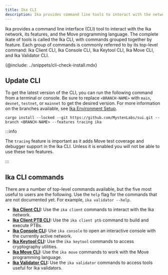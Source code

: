```yaml
---
title: Ika CLI
description: Ika provides command line tools to interact with the network, its features, and the Move programming language. Individual command groups are referred to as Ika Client CLI, Ika Console CLI, Ika Keytool CLI, Ika Move CLI, and Ika Validator CLI.
---
```


Ika provides a command line interface (CLI) tool to interact with the Ika network, its features, and the Move programming language. The complete ikate of tools is called the Ika CLI, with commands grouped together by feature. Each group of commands is commonly referred to by its top-level command: Ika Client CLI, Ika Console CLI, Ika Keytool CLI, Ika Move CLI, and Ika Validator CLI.

{@include: ../snippets/cli-check-install.mdx}

## Update CLI

To get the latest version of the CLI, you can run the following command from a terminal or console. Be sure to replace `<BRANCH-NAME>` with `main`, `devnet`, `testnet`, or `mainnet` to get the desired version. For more information on the branches available, see [Ika Environment Setup](./contribute/ika-environment.mdx).

```shell
cargo install --locked --git https://github.com/MystenLabs/sui.git --branch <BRANCH-NAME> --features tracing ika
```

:::info

The `tracing` feature is important as it adds Move test coverage and debugger support in the Ika CLI. Unless it is enabled you will not be able to use these two features.

:::

## Ika CLI commands

There are a number of top-level commands available, but the five most useful to users are the following. Use the `help` flag for the commands that are not documented yet. For example, `ika validator --help`.  

- **[Ika Client CLI](./cli/client.mdx):** Use the `ika client` commands to interact with the Ika network.
- **[Ika Client PTB CLI](./cli/ptb.mdx):** Use the `ika client ptb` command to build and execute PTBs.
- **[Ika Console CLI](./cli/console.mdx):** Use `ika console` to open an interactive console with the currently active network.
- **[Ika Keytool CLI](./cli/keytool.mdx):** Use the `ika keytool` commands to access cryptography utilities.
- **[Ika Move CLI](./cli/move.mdx):** Use the `ika move` commands to work with the Move programming language.
- **[Ika Validator CLI](./cli/validator.mdx):** Use the `ika validator` commands to access tools useful for Ika validators.


